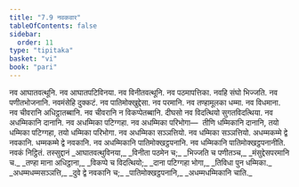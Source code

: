 ```yaml
---
title: "7.9 नवकवार"
tableOfContents: false
sidebar:
  order: 11
type: "tipitaka"
basket: "vi"
book: "pari"
---
```



<DynamicBreadcrumb />

<Division number="329" book="pari">

<Paragraph number="1559" book="pari">
नव आघातवत्थूनि. नव आघातपटिविनया. नव विनीतवत्थूनि. नव पठमापत्तिका. नवहि संघो भिज्जति. नव पणीतभोजनानि. नवमंसेहि दुक्कटं. नव पातिमोक्खुद्देसा. नव परमानि. नव तण्हामूलका धम्मा. नव विधमाना. नव चीवरानि अधिट्ठातब्बानि. नव चीवरानि न विकप्पेतब्बानि. दीघसो नव विदत्थियो सुगतविदत्थिया. नव अधम्मिकानि दानानि. नव अधम्मिका पटिग्गहा. नव अधम्मिका परिभोगा—  तीणि धम्मिकानि दानानि, तयो धम्मिका पटिग्गहा, तयो धम्मिका परिभोगा. नव अधम्मिका सञ्ञत्तियो. नव धम्मिका सञ्ञत्तियो. अधम्मकम्मे द्वे नवकानि. धम्मकम्मे द्वे नवकानि. नव अधम्मिकानि पातिमोक्खट्ठपनानि. नव धम्मिकानि पातिमोक्खट्ठपनानीति.

</Paragraph>
</Division>

<Paragraph number="1560" type="center" book="pari">
नवकं निट्ठितं.



</Paragraph>

<Paragraph number="1561" type="center" book="pari">
तस्सुद्दानं


</Paragraph>

<Paragraph number="1562" type="verses" book="pari">
_आघातवत्थुविनया,_  
_विनीता पठमेन च;_  
_भिज्जति च पणीतञ्च,_  
_मंसुद्देसपरमानि च._  

</Paragraph>

<Paragraph number="1563" type="verses" book="pari">
_तण्हा माना अधिट्ठाना,_  
_विकप्पे च विदत्थियो;_  
_दाना पटिग्गहा भोगा,_  
_तिविधा पुन धम्मिका._  

</Paragraph>

<Paragraph number="1564" type="verses" book="pari">
_अधम्मधम्मसञ्ञत्ति,_  
_दुवे द्वे नवकानि च;_  
_पातिमोक्खट्ठपनानि,_  
_अधम्मधम्मिकानि चाति._
</Paragraph>